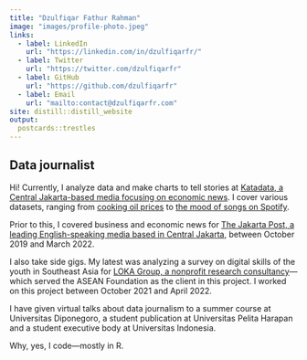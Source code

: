 ```yaml
---
title: "Dzulfiqar Fathur Rahman"
image: "images/profile-photo.jpeg"
links:
  - label: LinkedIn
    url: "https://linkedin.com/in/dzulfiqarfr/"
  - label: Twitter
    url: "https://twitter.com/dzulfiqarfr"
  - label: GitHub
    url: "https://github.com/dzulfiqarfr"
  - label: Email
    url: "mailto:contact@dzulfiqarfr.com"
site: distill::distill_website
output:
  postcards::trestles
---
```


<script type="text/javascript">
    const postcardDivAll = document.querySelectorAll("div");
    postcardDivAll[11].style["overflow-y"] = "hidden"; // Remove the scrollbar
</script>

## Data journalist

Hi! Currently, I analyze data and make charts to tell stories at [Katadata, a Central Jakarta-based media focusing on economic news](https://katadata.co.id/analisisdata). I cover various datasets, ranging from [cooking oil prices](https://katadata.co.id/ariayudhistira/analisisdata/62592d926bc52/daerah-mana-paling-tertekan-lonjakan-harga-minyak-goreng) to [the mood of songs on Spotify](https://katadata.co.id/ariayudhistira/analisisdata/6287a5383c274/selera-musik-di-indonesia-cenderung-lagu-sedih).

Prior to this, I covered business and economic news for [The Jakarta Post, a leading English-speaking media based in Central Jakarta](https://thejakartapost.com), between <time datetime="2019-10">October 2019</time> and <time datetime="2022-03">March 2022</time>.

I also take side gigs. My latest was analyzing a survey on digital skills of the youth in Southeast Asia for [LOKA Group, a nonprofit research consultancy](https://www.instagram.com/ceritaloka/)—which served the ASEAN Foundation as the client in this project. I worked on this project between <time datetime="2021-10">October 2021</time> and <time datetime="2022-04">April 2022</time>.

I have given virtual talks about data journalism to a summer course at Universitas Diponegoro, a student publication at Universitas Pelita Harapan and a student executive body at Universitas Indonesia.

Why, yes, I code—mostly in R.